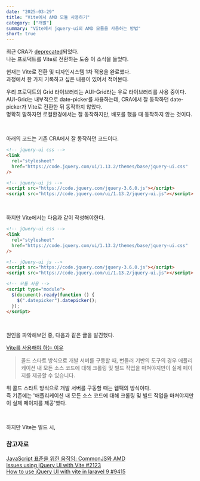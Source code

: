 ```yaml
---
date: "2025-03-29"
title: "Vite에서 AMD 모듈 사용하기"
category: ["개발"]
summary: "Vite에서 jquery-ui의 AMD 모듈을 사용하는 방법"
short: true
---
```


최근 CRA가 [deprecated](https://react.dev/blog/2025/02/14/sunsetting-create-react-app)되었다.  
나는 프로덕트를 Vite로 전환하는 도중 이 소식을 들었다.

현재는 Vite로 전환 및 디자인시스템 1차 적용을 완료했다.  
과정에서 한 가지 기록하고 싶은 내용이 있어서 적어본다.

우리 프로덕트의 Grid 라이브러리는 AUI-Grid라는 유료 라이브러리를 사용 중이다.  
AUI-Grid는 내부적으로 date-picker를 사용하는데, CRA에서 잘 동작하던 date-picker가 Vite로 전환한 뒤 동작하지 않았다.  
명확히 말하자면 로컬환경에서는 잘 동작하지만, 배포를 했을 때 동작하지 않는 것이다.

<br />

아래의 코드는 기존 CRA에서 잘 동작하던 코드이다.

```html
<!-- jquery-ui css -->
<link
  rel="stylesheet"
  href="https://code.jquery.com/ui/1.13.2/themes/base/jquery-ui.css"
/>

<!-- jquery-ui js -->
<script src="https://code.jquery.com/jquery-3.6.0.js"></script>
<script src="https://code.jquery.com/ui/1.13.2/jquery-ui.js"></script>
```

<br />

하지만 Vite에서는 다음과 같이 작성해야한다.

```html {11-16}
<!-- jQuery-ui css -->
<link
  rel="stylesheet"
  href="https://code.jquery.com/ui/1.13.2/themes/base/jquery-ui.css"
/>

<!-- jQuery-ui js -->
<script src="https://code.jquery.com/jquery-3.6.0.js"></script>
<script src="https://code.jquery.com/ui/1.13.2/jquery-ui.js"></script>

<!-- 모듈 사용 -->
<script type="module">
  $(document).ready(function () {
    $(".datepicker").datepicker();
  });
</script>
```

<br />

원인을 파악해보던 중, 다음과 같은 글을 발견했다.

[Vite를 사용해야 하는 이유](https://ko.vite.dev/guide/why.html)

> 콜드 스타트 방식으로 개발 서버를 구동할 때, 번들러 기반의 도구의 경우 애플리케이션 내 모든 소스 코드에 대해 크롤링 및 빌드 작업을 마쳐야지만이 실제 페이지를 제공할 수 있습니다.

위 콜드 스타트 방식으로 개발 서버를 구동할 때는 웹팩의 방식이다.  
즉 기존에는 '애플리케이션 내 모든 소스 코드에 대해 크롤링 및 빌드 작업을 마쳐야지만이 실제 페이지를 제공'했다.

<br />

하지만 Vite는 빌드 시,

### 참고자료

[JavaScript 표준을 위한 움직임: CommonJS와 AMD](https://d2.naver.com/helloworld/12864)  
[Issues using jQuery UI with Vite #2123](https://github.com/jquery/jquery-ui/issues/2123)  
[How to use jQuery UI with vite in laravel 9 #9415](https://github.com/vitejs/vite/discussions/9415)
